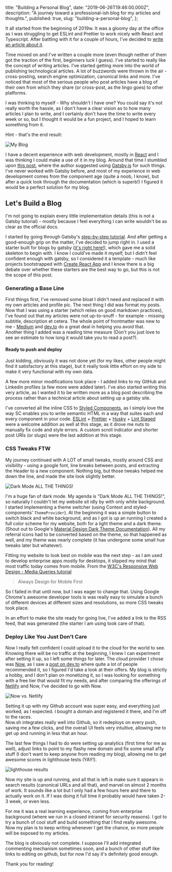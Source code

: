   title: "Building a Personal Blog",
  date: "2019-06-26T19:46:00.000Z",
  description:
    "A journey toward a professional-ish blog for my articles and thoughts.",
  published: true,
  slug: "building-a-personal-blog",
};


It all started from the beginning of 2019w. It was a gloomy day at the office as I was struggling to get ESLint and Prettier to work nicely with React and Typescript. After battling with it for a couple of hours, I've decided to [write an article about it](https://dorshinar.me/linting-your-react+typescript-project-with-eslint-and-prettier).

Time moved on and I've written a couple more (even though neither of them got the traction of the first, beginners luck I guess). I've started to really like the concept of writing articles. I've started getting more into the world of publishing technological articles. A lot of buzzwords were thrown in the air - cross-posting, search engine optimization, canonical links and more. I've noticed that most of the serious people who post articles have a blog of their own from which they share (or cross-post, as the lingo goes) to other platforms.

I was thinking to myself - Why shouldn't I have one? You could say it's not really worth the hassle, as I don't have a clear vision as to how many articles I plan to write, and I certainly don't have the time to write every week or so, but I thought it would be a fun project, and I hoped to learn something from it.

Hint - that's the end result:

<Image src={MyBlog} alt="My Blog" />

I have a decent experience with web development, mostly in [React](https://reactjs.org/) and I was thinking I could make a use of it in my blog. Around that time I stumbled upon [this post](https://mike.biful.co/gatsby-dev-to-cross-poster-brainstorm), where the author suggested using [Gatsby.js](https://www.gatsbyjs.org/) for such things. I've never worked with Gatsby before, and most of my experience in web development comes from the component age (quite a noob, I know), but after a quick look through the documentation (which is superb!) I figured it would be a perfect solution for my blog.

## Let's Build a Blog

I'm not going to explain every little implementation details (this is not a Gatsby tutorial) - mostly because I feel everything I can write wouldn't be as clear as the official docs.

I started by going through Gatsby's [step-by-step tutorial](https://www.gatsbyjs.org/tutorial/). And after getting a good-enough grip on the matter, I've decided to jump right in. I used a starter built for blogs by gatsby ([it's right here!](https://github.com/gatsbyjs/gatsby-starter-blog)), which gave me a solid skeleton to begin with. I know I could've made it myself, but I didn't feel confident enough with gatsby, so I considered it a template - much like projects bootstrapped with [Create React App](https://facebook.github.io/create-react-app/) and I know there is a big debate over whether these starters are the best way to go, but this is not the scope of this post.

### Generating a Base Line

First things first, I've removed some bloat I didn't need and replaced it with my own articles and profile pic. The next thing I did was format my posts. Now that I was using a starter (which relies on good markdown practices), I've found out that my articles were not up-to-snuff - for example - missing subtitle, description et cetera. The whole point of frontmatter was new to me - [Medium](https://medium.com/) and [dev.to](https://dev.to/) do a great deal in helping you avoid that.  
Another thing I added was a reading time measure (Don't you just love to see an estimate to how long it would take you to read a post?).

#### Ready to push and deploy

Just kidding, obviously it was not done yet (for my likes, other people might find it satisfactory at this stage), but it really took little effort on my side to make it very functional with my own data.

A few more minor modifications took place - I added links to my GitHub and Linkedin profiles (a few more were added later). I've also started writing this very article, as I wanted it to be written more as a blog post describing the process rather than a technical article about setting up a gatsby site.

I've converted all the inline CSS to [Styled Components](https://www.styled-components.com/), as I simply love the way SC enables you to write semantic HTML in a way that suites each and every component in your code. [ESLint](https://eslint.org/) + [Prettier](https://prettier.io/) + [Husky](https://github.com/typicode/husky) + [Lint Staged](https://github.com/okonet/lint-staged) were a welcome addition as well at this stage, as it drove me nuts to manually fix code and style errors. A custom scroll indicator and shorter post URIs (or slugs) were the last addition at this stage.

### CSS Tweaks FTW

My journey continued with A LOT of small tweaks, mostly around CSS and visibility - using a google font, line breaks between posts, and extracting the Header to a new component. Nothing big, but those tweaks helped me down the line, and made the site look slightly better.

<Image src={DarkMode} alt="Dark Mode ALL THE THINGS!" />

I'm a huge fan of dark mode. My agenda is "Dark Mode ALL THE THINGS!", so naturally I couldn't let my website sit idly by with only white background. I started implementing a theme switcher (using Context and styled-components' `ThemeProvider`). At the beginning it was a simple button to switch black and white background, and as I got is up an running I created a full color scheme for my website, both for a light theme and a dark theme. (Shout out to Google's [Material Design Dark Theme Documentation](https://material.io/design/color/dark-theme.html)). All my referral icons had to be converted based on the theme, so that happened as well, and my theme was nearly complete (it has undergone some small hue tweaks later but whatever).

Fitting my website to look best on mobile was the next step - as I am used to develop enterprise apps mostly for desktops, it slipped my mind that most traffic today comes from mobile. From the [W3C's Responsive Web Design - Media Queries tutorial](https://www.w3schools.com/css/css_rwd_mediaqueries.asp)

> Always Design for Mobile First

So I failed in that until now, but I was eager to change that. Using Google Chrome's awesome developer tools is was really easy to simulate a bunch of different devices at different sizes and resolutions, so more CSS tweaks took place.

In an effort to make the site ready for going live, I've added a link to the RSS feed, that was generated (the starter I am using took care of that).

### Deploy Like You Just Don't Care

Now I really felt confident I could upload it to the cloud for the world to see. Knowing there will be no traffic at the beginning, I knew I can experiment after setting it up, so I left some things for later. The cloud provider I chose was [Now](https://zeit.co/now), as I saw a [post on dev.to](https://dev.to/crumb1e/heroku-now-sh-netlify-what-are-you-using-and-why-14m4) where quite a lot of people recommended it, so I figured I'd take a look at their offers. My blog is strictly a hobby, and I don't plan on monetizing it, so I was looking for something with a free tier that would fit my needs, and after comparing the offerings of [Netlify](https://www.netlify.com) and Now, I've decided to go with Now.

<Image src={NowVsNetlify} alt="Now vs. Netlify" />

Setting it up with my Github account was super easy, and everything just worked, as I expected. I bought a domain and registered it there, and I'm off to the races.  
Now.sh integrates really well into Github, so it redeploys on every push, saving me a few clicks, and the overall UI feels very intuitive, allowing me to get up and running in less that an hour.

The last few things I had to do were setting up analytics (first time for me as well), adjust links to point to my flashy new domain and fix some small a11y stuff (I don't want to keep anyone from reading my blog), allowing me to get awesome scores in lighthouse tests (YAY!).

<Image src={Lighthouse} alt="lighthouse results" />

Now my site is up and running, and all that is left is make sure it appears in search results (canonical URLs and all that), and marvel on almost 2 months of work. It sounds like a lot but I only had a few hours here and there to actually work on it. If I was doing it full time it probably would have taken 2-3 week, or even less.

For me it was a real learning experience, coming from enterprise background (where we run in a closed intranet for security reasons). I got to try a bunch of cool stuff and build something that I find really awesome. Now my plan is to keep writing whenever I get the chance, so more people will be exposed to my articles.

The blog is obviously not complete. I suppose I'll add integrated commenting mechanism sometimes soon, and a bunch of other stuff like links to editing on github, but for now I'd say it's definitely good enough.

Thank you for reading!
